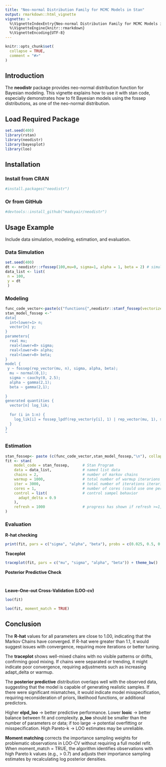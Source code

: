 ---
title: "Neo-normal Distribution Family for MCMC Models in Stan"
output: rmarkdown::html_vignette
vignette: >
  %\VignetteIndexEntry{Neo-normal Distribution Family for MCMC Models in Stan}
  %\VignetteEngine{knitr::rmarkdown}
  %\VignetteEncoding{UTF-8}
---

```{r, include = FALSE}
knitr::opts_chunk$set(
  collapse = TRUE,
  comment = "#>"
)
```

## Introduction

The **neodistr** package provides neo-normal distribution function for Bayesian modeling.
This vignette explains how to use it with stan code, especially demonstrates how to fit Bayesian models using the fossep distributions, as one of the neo-normal distribution.

## Load Required Package

```{r}
set.seed(400)
library(rstan)
library(neodistr)
library(bayesplot)
library(loo)
```


## Installation

### Install from CRAN

```{r}
#install.packages("neodistr")
```

### Or from GitHub

```{r}
#devtools::install_github("madsyair/neodistr")
```

## Usage Example

Include data simulation, modeling, estimation, and evaluation.

### Data Simulation

```{r}
set.seed(400)
dt <- neodistr::rfossep(100,mu=0, sigma=1, alpha = 1, beta = 2) # simulated data form fossep distribution
data_list <- list(
 n = 100,
 y = dt
 )
```

### Modeling 

```{r}
func_code_vector<-paste(c("functions{",neodistr::stanf_fossep(vectorize=TRUE),"}"),collapse="\n")
stan_model_fossep <-"
data{
  int<lower=1> n;
  vector[n] y;
}
parameters{
  real mu;
  real<lower=0> sigma;
  real<lower=0> alpha;
  real<lower=0> beta;
}
model {
 y ~ fossep(rep_vector(mu, n), sigma, alpha, beta);
  mu ~ normal(0,1);
  sigma ~ cauchy(0, 2.5);
  alpha ~ gamma(2,1);
  beta ~ gamma(2,1);
    
}
generated quantities {
  vector[n] log_lik;
  
  for (i in 1:n) {
    log_lik[i] = fossep_lpdf(rep_vector(y[i], 1) | rep_vector(mu, 1), sigma, alpha, beta);
  }
}
"
```

### Estimation

```{r}
stan_fossep<- paste (c(func_code_vector,stan_model_fossep,"\n"), collapse = "\n") # merge Stan model 
fit <- stan(
    model_code = stan_fossep,      # Stan Program
    data = data_list,              # named list data
    chains = 2,                    # number of markov chains
    warmup = 1000,                 # total number of warmup iterarions per chain
    iter = 3000,                   # total number of iterations iterarions per chain
    cores = 1,                     # number of cores (could use one per chain)
    control = list(                # control sampel behavior
      adapt_delta = 0.9
    ),
    refresh = 1000                 # progress has shown if refresh >=1, else no progress shown
)
```

### Evaluation

**R-hat checking**
```{r}
print(fit, pars = c("sigma", "alpha", "beta"), probs = c(0.025, 0.5, 0.975))
```

**Traceplot**

```{r}
traceplot(fit, pars = c("mu", "sigma", "alpha", "beta")) + theme_bw()
```

**Posterior Predictive Check**

```{r}

```

```{r}

```

**Leave-One-out Cross-Validation (LOO-cv)**

```{r}
loo(fit)
```

```{r}
loo(fit, moment_match = TRUE)
```

## Conclusion

The **R-hat** values for all parameters are close to 1.00, indicating that the Markov Chains have converged.
If R-hat were greater than 1.1, it would suggest issues with convergence, requiring more iterations or better tuning.

The **traceplot** shows well-mixed chains with no visible patterns or drifts, confirming good mixing.
If chains were separated or trending, it might indicate poor convergence, requiring adjustments such as increasing adapt_delta or warmup.

The **posterior predictive** distribution overlaps well with the observed data, suggesting that the model is capable of generating realistic samples.
If there were significant mismatches, it would indicate model misspecification, requiring reconsideration of priors, likelihood functions, or additional predictors.

Higher **elpd_loo** → better predictive performance.
Lower **looic** → better balance between fit and complexity.
**p_loo** should be smaller than the number of parameters or data; if too large → potential overfitting or misspecification.
High Pareto-k → LOO estimates may be unreliable.

**Moment matching** corrects the importance sampling weights for problematic observations in LOO-CV without requiring a full model refit. When moment_match = TRUE, the algorithm identifies observations with high Pareto k values (e.g., > 0.7) and adjusts their importance sampling estimates by recalculating log posterior densities.


















